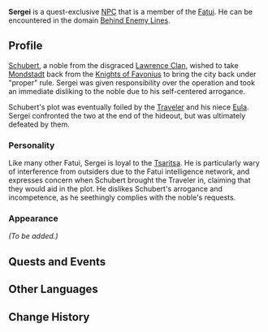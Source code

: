 {{Meta
<!-- Remove this template after adding the missing info -->
|missing_NPC_profile  = yes
}}
{{Character Infobox
|type             = Quest NPC
|image            = NPC Sergei.png
|region           = Mondstadt
|region2          = Snezhnaya
|affiliation      = Fatui
|title            = "Friend" of the Old Aristocracy
}}
'''Sergei''' is a quest-exclusive [[NPC]] that is a member of the [[Fatui]]. He can be encountered in the domain [[Behind Enemy Lines]].

==Profile==
<!-- detailed story/lore information goes here -->
[[Schubert]], a noble from the disgraced [[Lawrence Clan]], wished to take [[Mondstadt]] back from the [[Knights of Favonius]] to bring the city back under "proper" rule. Sergei was given responsibility over the operation and took an immediate disliking to the noble due to his self-centered arrogance.

Schubert's plot was eventually foiled by the [[Traveler]] and his niece [[Eula]]. Sergei confronted the two at the end of the hideout, but was ultimately defeated by them.

===Personality===
Like many other Fatui, Sergei is loyal to the [[Tsaritsa]]. He is particularly wary of interference from outsiders due to the Fatui intelligence network, and expresses concern when Schubert brought the Traveler in, claiming that they would aid in the plot. He dislikes Schubert's arrogance and incompetence, as he seethingly complies with the noble's requests.

===Appearance===
''(To be added.)''

==Quests and Events==
{{Quests and Events}}

==Other Languages==
{{Other Languages
|default_hidden = 1
|en      = Sergei
|zhs     = 谢尔盖
|zhs_rm  = Xiè'ěrgài
|zht     = 謝爾蓋
|zht_rm  = Xiè'ěrgài
|ja      = セルゲイ
|ja_rm   = Serugei
|ko      = 세르게이
|ko_rm   = Sereuge'i
|es      = Sergei
|fr      = Sergei
|ru      = Сергей
|th      = Sergei
|vi      = Sergei
|de      = Sergei
|id      = Sergei
|pt      = Sergei
|tr      = Sergei
|it      = Sergei
}}

==Change History==
{{Change History|1.5}}